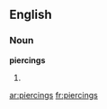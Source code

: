 ==English==

===Noun===
'''piercings'''

# {{plural of|[[piercing]]}}

[[ar:piercings]]
[[fr:piercings]]